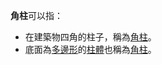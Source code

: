 {{pp-vandalism|expiry=2022-10-09T03:26:19+00:00|small=yes}}
'''角柱'''可以指：

* 在建築物四角的柱子，稱為[[柱#角柱|角柱]]。
* 底面為[[多邊形|多邊形]]的[[柱體|柱體]]也稱為[[柱體|角柱]]。

{{disambig|CAT=二字消歧义}}